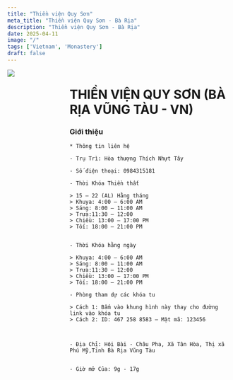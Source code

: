 ```yaml
---
title: "Thiền viện Quy Sơn"
meta_title: "Thiền viện Quy Sơn - Bà Rịa"
description: "Thiền viện Quy Sơn - Bà Rịa"
date: 2025-04-11
image: "/"
tags: ['Vietnam', 'Monastery']
draft: false
---
```


<div style="display: flex; justify-content: space-between;">

  <div style="flex: 1; padding-right: 10px;">
    <img decoding="async" src="https://tosuthien.com/wp-content/uploads/2023/07/z4558674706121_a610ff83f6372a1e635392f5a92fb5f8-768x576.jpg" />
  </div>

  <div style="flex: 3; padding-left: 10px;">
    <h1>THIỀN VIỆN QUY SƠN (BÀ RỊA VŨNG TÀU - VN)</h1>
    <h3>Giới thiệu</h3>

    * Thông tin liên hệ

    - Trụ Trì: Hòa thượng Thích Nhựt Tây

    - Số điện thoại: 0984315181

    - Thời Khóa Thiền thất

    > 15 – 22 (AL) Hằng tháng
    > Khuya: 4:00 – 6:00 AM
    > Sáng: 8:00 – 11:00 AM
    > Trưa:11:30 – 12:00
    > Chiều: 13:00 – 17:00 PM
    > Tối: 18:00 – 21:00 PM


    - Thời Khóa hằng ngày

    > Khuya: 4:00 – 6:00 AM
    > Sáng: 8:00 – 11:00 AM
    > Trưa:11:30 – 12:00
    > Chiều: 13:00 – 17:00 PM
    > Tối: 18:00 – 21:00 PM

    - Phòng tham dự các khóa tu

    > Cách 1: Bấm vào khung hình này thay cho đường link vào khóa tu
    > Cách 2: ID: 467 258 8583 – Mật mã: 123456



    - Địa Chỉ: Hội Bài - Châu Pha, Xã Tân Hòa, Thị xã Phú Mỹ,Tỉnh Bà Rịa Vũng Tàu


    - Giờ mở Của: 9g - 17g

  </div>
</div>
